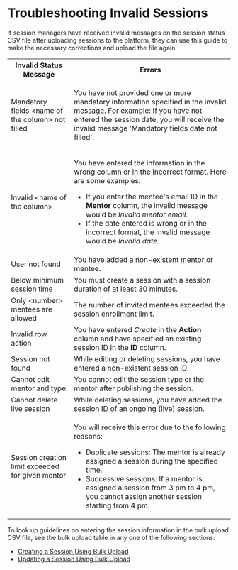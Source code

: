 
# Troubleshooting Invalid Sessions

If session managers have received invalid messages on the session status CSV file after uploading sessions to the platform, they can use this guide to make the necessary corrections and upload the file again.

<table>
<tr>
    <th>Invalid Status Message</th>
    <th>Errors</th>
</tr>
<tr>
    <td>Mandatory fields &lt;name of the column&gt; not filled</td>
    <td><p>You have not provided one or more mandatory information specified in the invalid message. For example: If you have not entered the session date, you will receive the invalid message 'Mandatory fields date not filled'.</p></td>
</tr>
<tr>
    <td>Invalid &lt;name of the column&gt;</td>
    <td><p>You have entered the information in the wrong column or in the incorrect format. Here are some examples:</p><ul><li>If you enter the mentee's email ID in the <b>Mentor</b> column, the invalid message would be <i>Invalid mentor email</i>.</li><li>If the date entered is wrong or in the incorrect format, the invalid message would be <i>Invalid date</i>.</li></ul></td>
</tr>
<tr>
    <td>User not found</td>
    <td>You have added a non-existent mentor or mentee.</td>
</tr>
<tr>
    <td>Below minimum session time</td>
    <td>You must create a session with a session duration of at least 30 minutes.</td>
</tr>
<tr>
    <td>Only &lt;number&gt; mentees are allowed</td>
    <td>The number of invited mentees exceeded the session enrollment limit.</td>
</tr>
<tr>
    <td>Invalid row action</td>
    <td>You have entered <i>Create</i> in the <b>Action</b> column and have specified an existing session ID in the <b>ID</b> column.</td>
</tr>
<tr>
    <td>Session not found</td>
    <td>While editing or deleting sessions, you have entered a non-existent session ID.</td>
</tr>
<tr>
    <td>Cannot edit mentor and type</td>
    <td>You cannot edit the session type or the mentor after publishing the session.</td>
</tr>
<tr>
    <td>Cannot delete live session</td>
    <td>While deleting sessions, you have added the session ID of an ongoing (live) session.</td>
</tr>
<tr>
    <td>Session creation limit exceeded for given mentor</td>
    <td><p>You will receive this error due to the following reasons:</p><ul><li>Duplicate sessions: The mentor is already assigned a session during the specified time.</li><li>Successive sessions: If a mentor is assigned a session from 3 pm to 4 pm, you cannot assign another session starting from 4 pm.</li></ul></td>
</tr>
</table>

<Admonition type="info">
<p>To look up guidelines on entering the session information in the bulk upload CSV file, see the bulk upload table in any one of the following sections:</p>
<ul>
<li><a href="createsession-sessionmanager#using-bulk-upload">Creating a Session Using Bulk Upload</a></li>
<li><a href="manageassignedsession#updating-session-details">Updating a Session Using Bulk Upload</a></li>
</ul>
</Admonition>



